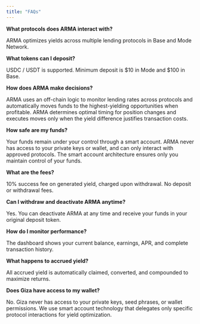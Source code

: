 ```yaml
---
title: "FAQs"
---
```


**What protocols does ARMA interact with?**

ARMA optimizes yields across multiple lending protocols in Base and Mode Network.

**What tokens can I deposit?**

USDC / USDT is supported. Minimum deposit is $10 in Mode and $100 in Base.

**How does ARMA make decisions?**

ARMA uses an off-chain logic to monitor lending rates across protocols and automatically moves funds to the highest-yielding opportunities when profitable. ARMA determines optimal timing for position changes and executes moves only when the yield difference justifies transaction costs.

**How safe are my funds?**

Your funds remain under your control through a smart account. ARMA never has access to your private keys or wallet, and can only interact with approved protocols. The smart account architecture ensures only you maintain control of your funds.

**What are the fees?**

10% success fee on generated yield, charged upon withdrawal. No deposit or withdrawal fees.

**Can I withdraw and deactivate ARMA anytime?**

Yes. You can deactivate ARMA at any time and receive your funds in your original deposit token.

**How do I monitor performance?**

The dashboard shows your current balance, earnings, APR, and complete transaction history.

**What happens to accrued yield?**

All accrued yield is automatically claimed, converted, and compounded to maximize returns.

**Does Giza have access to my wallet?**

No. Giza never has access to your private keys, seed phrases, or wallet permissions. We use smart account technology that delegates only specific protocol interactions for yield optimization.


